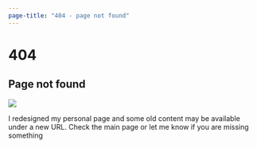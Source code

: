 ```yaml
---
page-title: "404 - page not found"
---
```


# 404

## Page not found

![](static/img/coffee.png)

I redesigned my personal page and some old content may be available under a new URL. Check the main page or let me
know if you are missing something